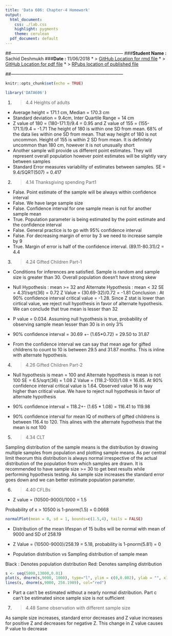 ```yaml
---
title: 'Data 606: Chapter-4 Homework'
output:
  html_document:
    css: ./lab.css
    highlight: pygments
    theme: cerulean
  pdf_document: default
---
```


##---------------------------------------------------------------------------
###**Student Name :** Sachid Deshmukh
###**Date :** 11/06/2018
* > [GitHub Location for rmd file](https://github.com/mlforsachid/MSDSQ1/blob/master/Data606/Week5/Homework4/SachidVijay.Deshmukh60.Rmd)
* > [GitHub Location for pdf file](https://github.com/mlforsachid/MSDSQ1/blob/master/Data606/Week5/Homework4/SachidVijay.Deshmukh60.pdf)
* > [RPubs location of published file](http://rpubs.com/sachid/Data606Chapter4Homework)

##---------------------------------------------------------------------------

```r
knitr::opts_chunk$set(echo = TRUE)
```
```r
library('DATA606')
```
1.  > 4.4 Heights of adults

* Average height = 171.1 cm, Median = 170.3 cm
* Standard deviation = 9.4cm, Inter Quartile Range = 14 cm
* Z value of 180 = (180-171.1)/9.4 = 0.95 and Z value of 155 = (155-171.1)/9.4 = -1.71
The height of 180 is within one SD from mean. 68% of the data lies within one SD from mean. That way height of 180 is not uncommon. Height of 155 is within 2 SD from mean. It is definitely uncommon than 180 cm, however it is not unusually short
* Another sample will provide us different point estimates. They will represent overall population however point estimates will be slightly vary between samples
* Standard Error measures variability of estimates between samples. SE = 9.4/SQRT(507) = 0.417

2. > 4.14 Thanksgiving spending Part1
* False. Point estimate of the sample will be always within confidence interval
* False. We have large sample size
* False. Confidence interval for one sample mean is not for another sample mean
* True. Population parameter is being estimated by the point estimate and the confidence interval
* False. General practice is to go with 95% confidence interval
* False. For decreasing margin of error by 3 we need to increase sample by 9
* True. Margin of error is half of the confidence interval. (89.11-80.31)/2 = 4.4

3. > 4.24 Gifted Children Part-1
* Conditions for inferences are satisfied. Sample is random and sample size is greater than 30. Overall population doesn't have strong skew

* Null Hypothesis : mean >= 32 and Alternate Hypothesis : mean < 32
SE = 4.31/sqrt(36) = 0.72
Z Value = (30.69-32)/0.72 = -1.81
Conclusion : At 90% confidence interval critical value  = -1.28. Since Z stat is lower than cirtical value, we reject null hypothesis in favor of alternate hypothesis. We can conclude that true mean is lesser than 32

* P value = 0.034. Assuming null hypothesis is true, probability of observing sample mean lesser than 30 is in only 3%
* 90% confidence interval = 30.69 +- (1.65*0.72) = 29.50 to 31.87
* From the confidence interval we can say that mean age for gifted childrens to count to 10 is between 29.5 and 31.87 months. This is inline with alternate hypothesis.

4. > 4.26 Gifted Children Part-2

* Null hypothesis is mean = 100 and Alternate hypothesis is mean is not 100
SE = 6.5/sqrt(36) = 1.08
Z Value = (118.2-100)/1.08 = 16.85. At 90% confidence interval critical value is 1.64. Observed value 16 is way higher than critical value. We have to reject null hypothesis in favor of alternate hypothesis

* 90% confidence interval = 118.2+- (1.65 * 1.08) = 116.41 to 119.98
* 90% confidence interval for mean IQ of mothers of gifted childrens is between 116.4 to 120. This alines with the alternate hypothesis that the mean is not 100

5. > 4.34 CLT

Sampling distribution of the sample means is the distribution by drawing multiple samples from population and plotting sample means. As per central limit theorum this distribution is always normal irrespective of the actual distribution of the population from which samples are drawn. It is recommended to have sample size >= 30 to get best results while performing hypothesis testing. As sample size increases the standard error goes down and we can better estimate population parameter.

6. > 4.40 CFLBs
* Z value = (10500-9000)/1000 = 1.5

Probability of x > 10500 is 1-pnorm(1.5) = 0.0668

```r
normalPlot(mean = 0, sd = 1, bounds=c(1.5,4), tails = FALSE)
```

* Distribution of the mean lifespan of 15 bulbs will be normal with mean of 9000 and SD of 258.19

* Z Value = (10500-9000)/258.19 = 5.18, probability is 1-pnorm(5.81) = 0

* Population distribution vs Sampling distribution of sample mean

Black : Denotes population distribution
Red: Denotes sampling distribution

```r
s <- seq(5000,13000,0.01)
plot(s, dnorm(s,9000, 1000), type="l", ylim = c(0,0.002), ylab = "", xlab = "Lifespan (hours)")
lines(s, dnorm(s,9000, 258.1989), col="red")
```

* Part a can't be estimated without a nearly normal distribution. Part c can't be estimated since sample size is not sufficient

7. > 4.48 Same observation with different sample size

As sample size increases, standard error decreases and Z value increases for positive Z and decreases for negative Z. This change in Z value causes P value to decrease